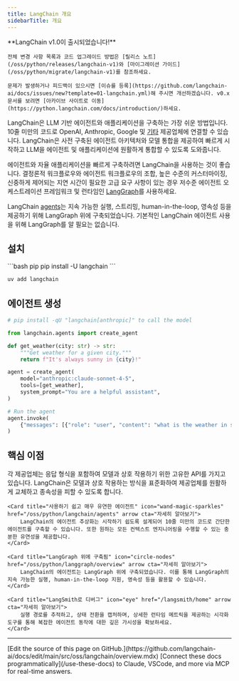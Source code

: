 ```yaml
---
title: LangChain 개요
sidebarTitle: 개요
---
```


<Callout icon="bullhorn" color="#DFC5FE" iconType="regular">
    **LangChain v1.0이 출시되었습니다!**

    전체 변경 사항 목록과 코드 업그레이드 방법은 [릴리스 노트](/oss/python/releases/langchain-v1)와 [마이그레이션 가이드](/oss/python/migrate/langchain-v1)를 참조하세요.

    문제가 발생하거나 피드백이 있으시면 [이슈를 등록](https://github.com/langchain-ai/docs/issues/new?template=01-langchain.yml)해 주시면 개선하겠습니다. v0.x 문서를 보려면 [아카이브 사이트로 이동](https://python.langchain.com/docs/introduction/)하세요.
</Callout>




LangChain은 LLM 기반 에이전트와 애플리케이션을 구축하는 가장 쉬운 방법입니다. 10줄 미만의 코드로 OpenAI, Anthropic, Google 및 [기타](/oss/python/integrations/providers/overview) 제공업체에 연결할 수 있습니다. LangChain은 사전 구축된 에이전트 아키텍처와 모델 통합을 제공하여 빠르게 시작하고 LLM을 에이전트 및 애플리케이션에 원활하게 통합할 수 있도록 도와줍니다.

에이전트와 자율 애플리케이션을 빠르게 구축하려면 LangChain을 사용하는 것이 좋습니다. 결정론적 워크플로우와 에이전트 워크플로우의 조합, 높은 수준의 커스터마이징, 신중하게 제어되는 지연 시간이 필요한 고급 요구 사항이 있는 경우 저수준 에이전트 오케스트레이션 프레임워크 및 런타임인 [LangGraph](/oss/python/langgraph/overview)를 사용하세요.

LangChain [agents](/oss/python/langchain/agents)는 지속 가능한 실행, 스트리밍, human-in-the-loop, 영속성 등을 제공하기 위해 LangGraph 위에 구축되었습니다. 기본적인 LangChain 에이전트 사용을 위해 LangGraph를 알 필요는 없습니다.

## <Icon icon="download" size={20} /> 설치

<CodeGroup>
```bash pip
pip install -U langchain
```

```bash uv
uv add langchain
```
</CodeGroup>



## <Icon icon="wand-magic-sparkles" /> 에이전트 생성

```python
# pip install -qU "langchain[anthropic]" to call the model

from langchain.agents import create_agent

def get_weather(city: str) -> str:
    """Get weather for a given city."""
    return f"It's always sunny in {city}!"

agent = create_agent(
    model="anthropic:claude-sonnet-4-5",
    tools=[get_weather],
    system_prompt="You are a helpful assistant",
)

# Run the agent
agent.invoke(
    {"messages": [{"role": "user", "content": "what is the weather in sf"}]}
)
```





## <Icon icon="star" size={20} /> 핵심 이점

<Columns cols={2}>
    <Card title="표준 모델 인터페이스" icon="arrows-rotate" href="/oss/python/langchain/models" arrow cta="자세히 알아보기">
        각 제공업체는 응답 형식을 포함하여 모델과 상호 작용하기 위한 고유한 API를 가지고 있습니다. LangChain은 모델과 상호 작용하는 방식을 표준화하여 제공업체를 원활하게 교체하고 종속성을 피할 수 있도록 합니다.
    </Card>

    <Card title="사용하기 쉽고 매우 유연한 에이전트" icon="wand-magic-sparkles" href="/oss/python/langchain/agents" arrow cta="자세히 알아보기">
        LangChain의 에이전트 추상화는 시작하기 쉽도록 설계되어 10줄 미만의 코드로 간단한 에이전트를 구축할 수 있습니다. 또한 원하는 모든 컨텍스트 엔지니어링을 수행할 수 있는 충분한 유연성을 제공합니다.
    </Card>

    <Card title="LangGraph 위에 구축됨" icon="circle-nodes" href="/oss/python/langgraph/overview" arrow cta="자세히 알아보기">
        LangChain의 에이전트는 LangGraph 위에 구축되었습니다. 이를 통해 LangGraph의 지속 가능한 실행, human-in-the-loop 지원, 영속성 등을 활용할 수 있습니다.
    </Card>

    <Card title="LangSmith로 디버그" icon="eye" href="/langsmith/home" arrow cta="자세히 알아보기">
        실행 경로를 추적하고, 상태 전환을 캡처하며, 상세한 런타임 메트릭을 제공하는 시각화 도구를 통해 복잡한 에이전트 동작에 대한 깊은 가시성을 확보하세요.
    </Card>
</Columns>

---

<Callout icon="pen-to-square" iconType="regular">
    [Edit the source of this page on GitHub.](https://github.com/langchain-ai/docs/edit/main/src/oss/langchain/overview.mdx)
</Callout>
<Tip icon="terminal" iconType="regular">
    [Connect these docs programmatically](/use-these-docs) to Claude, VSCode, and more via MCP for    real-time answers.
</Tip>

